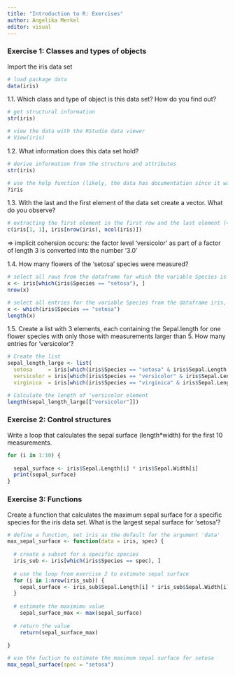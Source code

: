 ```yaml
---
title: "Introduction to R: Exercises"
author: Angelika Merkel
editor: visual
---
```


### Exercise 1: Classes and types of objects

Import the iris data set

```r

# load package data
data(iris)

```

1.1. Which class and type of object is this data set? How do you find out?

```r
# get structural information
str(iris)

# view the data with the RStudio data viewer
# View(iris)
```

1.2. What information does this data set hold?

```r
# derive information from the structure and attributes
str(iris)

# use the help function (likely, the data has documentation since it was loaded as part of a package)
?iris
```

1.3. With the last and the first element of the data set create a vector. What do you observe?

```r
# extracting the first element in the first row and the last element (= number of rows) in the last column (= number of columns)
c(iris[1, 1], iris[nrow(iris), ncol(iris)])
```

=\> implicit cohersion occurs: the factor level 'versicolor' as part of a factor of length 3 is converted into the number '3.0'

1.4. How many flowers of the 'setosa' species were measured?

```r
# select all rows from the dataframe for which the variable Species is 'setosa', and count the number of rows
x <- iris[which(iris$Species == "setosa"), ]
nrow(x)

# select all entries for the variable Species from the dataframe iris, and calculate the length of the resulting vector
x <- which(iris$Species == "setosa")
length(x)
```

1.5. Create a list with 3 elements, each containing the Sepal.length for one flower species with only those with measurements larger than 5. How many entries for 'versicolor'?

```r
# Create the list
sepal_length_large <- list(
  setosa     = iris[which(iris$Species == "setosa" & iris$Sepal.Length > 5), 5 ],
  versicolor = iris[which(iris$Species == "versicolor" & iris$Sepal.Length > 5), 5 ],
  virginica  = iris[which(iris$Species == "virginica" & iris$Sepal.Length > 5), 5 ])

# Calculate the length of 'versicolor element
length(sepal_length_large[["versicolor"]])
```

### Exercise 2: Control structures

Write a loop that calculates the sepal surface (length\*width) for the first 10 measurements.

```r
for (i in 1:10) {
  
  sepal_surface <- iris$Sepal.Length[i] * iris$Sepal.Width[i]
  print(sepal_surface)
}
```

### Exercise 3: Functions

Create a function that calculates the maximum sepal surface for a specific species for the iris data set. What is the largest sepal surface for 'setosa'?

```r
# define a function, set iris as the default for the argument 'data'
max_sepal_surface <- function(data = iris, spec) {
  
  # create a subset for a specific species
  iris_sub <- iris[which(iris$Species == spec), ]
  
  # use the loop from exercise 2 to estimate sepal surface
  for (i in 1:nrow(iris_sub)) {
    sepal_surface <- iris_sub$Sepal.Length[i] * iris_sub$Sepal.Width[i]
  }
  
  # estimate the maximimu value
    sepal_surface_max <- max(sepal_surface)
  
  # return the value  
    return(sepal_surface_max)
  
}

# use the fuction to estimate the maximum sepal surface for setosa
max_sepal_surface(spec = "setosa")
```
